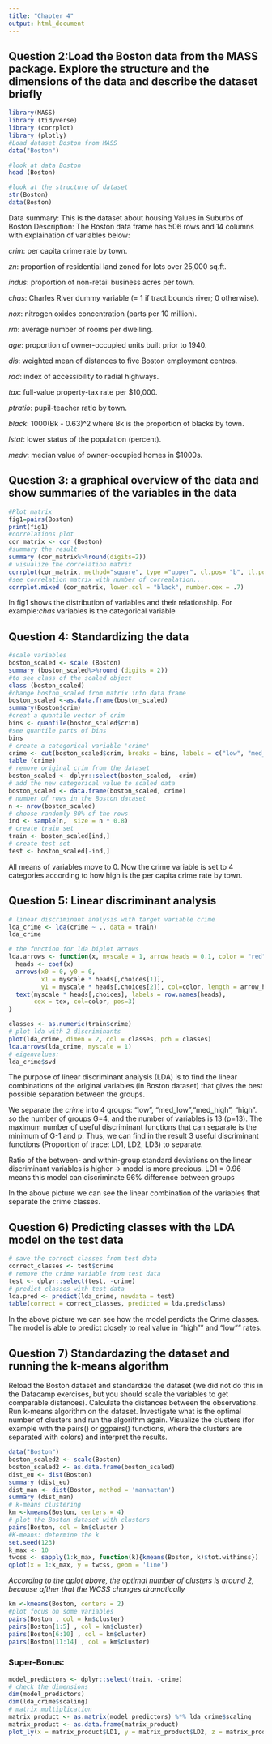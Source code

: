 ```yaml
---
title: "Chapter 4"
output: html_document
---
```

## Question 2:Load the Boston data from the MASS package. Explore the structure and the dimensions of the data and describe the dataset briefly

```r

library(MASS)
library (tidyverse)
library (corrplot)
library (plotly)
#Load dataset Boston from MASS
data("Boston")

#look at data Boston
head (Boston)

#look at the structure of dataset
str(Boston)
data(Boston)

```
Data summary: This is the dataset about housing Values in Suburbs of Boston
Description: The Boston data frame has 506 rows and 14 columns with explaination of variables below:

*crim*: per capita crime rate by town.

*zn*: proportion of residential land zoned for lots over 25,000 sq.ft.

*indus*: proportion of non-retail business acres per town.

*chas*: Charles River dummy variable (= 1 if tract bounds river; 0 otherwise).

*nox*: nitrogen oxides concentration (parts per 10 million).

*rm*: average number of rooms per dwelling.

*age*: proportion of owner-occupied units built prior to 1940.

*dis*: weighted mean of distances to five Boston employment centres.

*rad*: index of accessibility to radial highways.

*tax*: full-value property-tax rate per \$10,000.

*ptratio*: pupil-teacher ratio by town.

*black*: 1000(Bk - 0.63)^2 where Bk is the proportion of blacks by town.

*lstat*: lower status of the population (percent).

*medv*: median value of owner-occupied homes in \$1000s.


## Question 3: a graphical overview of the data and show summaries of the variables in the data

```r
#Plot matrix
fig1=pairs(Boston)
print(fig1)
#correlations plot
cor_matrix <- cor (Boston)
#summary the result 
summary (cor_matrix%>%round(digits=2))
# visualize the correlation matrix 
corrplot(cor_matrix, method="square", type ="upper", cl.pos= "b", tl.pos="d", tl.cex=0.6)
#see correlation matrix with number of correalation...
corrplot.mixed (cor_matrix, lower.col = "black", number.cex = .7)
```
In fig1 shows the distribution of variables and their relationship. For example:*chas* variables is the categorical variable

## Question 4: Standardizing the data

```r
#scale variables
boston_scaled <- scale (Boston)
summary (boston_scaled%>%round (digits = 2))
#to see class of the scaled object
class (boston_scaled)
#change boston_scaled from matrix into data frame
boston_scaled <-as.data.frame(boston_scaled)
summary(Boston$crim)
#creat a quantile vector of crim 
bins <- quantile(boston_scaled$crim)
#see quantile parts of bins
bins
# create a categorical variable 'crime'
crime <- cut(boston_scaled$crim, breaks = bins, labels = c("low", "med_low","med_high", "high") , include.lowest = TRUE)
table (crime)
# remove original crim from the dataset
boston_scaled <- dplyr::select(boston_scaled, -crim)
# add the new categorical value to scaled data
boston_scaled <- data.frame(boston_scaled, crime)
# number of rows in the Boston dataset 
n <- nrow(boston_scaled)
# choose randomly 80% of the rows
ind <- sample(n,  size = n * 0.8)
# create train set
train <- boston_scaled[ind,]
# create test set 
test <- boston_scaled[-ind,]

```

All means of variables move to 0. Now the crime variable is set to 4 categories according to how high is the per capita crime rate by town.

## Question 5: Linear discriminant analysis

```r
# linear discriminant analysis with target variable crime
lda_crime <- lda(crime ~ ., data = train)
lda_crime

# the function for lda biplot arrows
lda.arrows <- function(x, myscale = 1, arrow_heads = 0.1, color = "red", tex = 0.75, choices = c(1,2)){
  heads <- coef(x)
  arrows(x0 = 0, y0 = 0, 
         x1 = myscale * heads[,choices[1]], 
         y1 = myscale * heads[,choices[2]], col=color, length = arrow_heads)
  text(myscale * heads[,choices], labels = row.names(heads), 
       cex = tex, col=color, pos=3)
}

classes <- as.numeric(train$crime)
# plot lda with 2 discriminants
plot(lda_crime, dimen = 2, col = classes, pch = classes)
lda.arrows(lda_crime, myscale = 1)
# eigenvalues:  
lda_crime$svd
```
The purpose of linear discriminant analysis (LDA) is to find the linear combinations of the original variables (in Boston dataset) that gives the best possible separation between the groups. 

We separate the *crime* into 4 groups: "low", "med_low","med_high", "high".
so the number of groups G=4, and the number of variables is 13 (p=13). The maximum number of useful discriminant functions that can separate is the minimum of G-1 and p.
Thus, we can find in the result 3 useful discriminant functions (Proportion of trace: LD1, LD2, LD3) to separate.

Ratio of the between- and within-group standard deviations on the linear discriminant variables is higher -> model is more precious.
LD1 = 0.96 means this model can discriminate 96% difference between groups

In the above picture we can see the linear combination of the variables that separate the crime classes. 

## Question 6) Predicting classes with the LDA model on the test data

```r
# save the correct classes from test data
correct_classes <- test$crime
# remove the crime variable from test data
test <- dplyr::select(test, -crime)
# predict classes with test data
lda.pred <- predict(lda_crime, newdata = test)
table(correct = correct_classes, predicted = lda.pred$class)
```

In the above picture we can see how the model perdicts the Crime classes. 
The model is able to predict closely to real value in "high"" and "low"" rates.

## Question 7) Standardazing the dataset and running the k-means algorithm
Reload the Boston dataset and standardize the dataset (we did not do this in the Datacamp exercises, but you should scale the variables to get comparable distances). Calculate the distances between the observations. Run k-means algorithm on the dataset. Investigate what is the optimal number of clusters and run the algorithm again. Visualize the clusters (for example with the pairs() or ggpairs() functions, where the clusters are separated with colors) and interpret the results.

```r
data("Boston")
boston_scaled2 <- scale(Boston)
boston_scaled2 <- as.data.frame(boston_scaled)
dist_eu <- dist(Boston)
summary (dist_eu)
dist_man <- dist(Boston, method = 'manhattan')
summary (dist_man)
# k-means clustering
km <-kmeans(Boston, centers = 4)
# plot the Boston dataset with clusters
pairs(Boston, col = km$cluster )
#K-means: determine the k
set.seed(123)
k_max <- 10
twcss <- sapply(1:k_max, function(k){kmeans(Boston, k)$tot.withinss})
qplot(x = 1:k_max, y = twcss, geom = 'line')
```

*According to the qplot above, the optimal number of clusters is around 2, because afther that the WCSS changes dramatically*

```r
km <-kmeans(Boston, centers = 2)
#plot focus on some variables
pairs(Boston , col = km$cluster)
pairs(Boston[1:5] , col = km$cluster)
pairs(Boston[6:10] , col = km$cluster)
pairs(Boston[11:14] , col = km$cluster)
```


### Super-Bonus:

```r
model_predictors <- dplyr::select(train, -crime)
# check the dimensions
dim(model_predictors)
dim(lda_crime$scaling)
# matrix multiplication
matrix_product <- as.matrix(model_predictors) %*% lda_crime$scaling
matrix_product <- as.data.frame(matrix_product)
plot_ly(x = matrix_product$LD1, y = matrix_product$LD2, z = matrix_product$LD3, type= 'scatter3d', mode='markers', color = train$crime)
```







